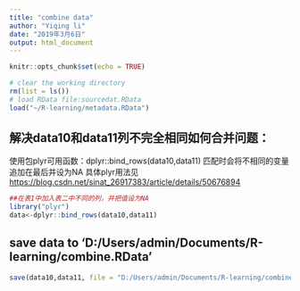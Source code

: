 ---
title: "combine data"
author: "Yiqing li"
date: "2019年3月6日"
output: html_document
---

```{r setup, include=FALSE}
knitr::opts_chunk$set(echo = TRUE)
```



```{r }
# clear the working directory
rm(list = ls())
# load RData file:sourcedat.RData
load("~/R-learning/metadata.RData")


```

## 解决data10和data11列不完全相同如何合并问题：
使用包plyr可用函数：dplyr::bind_rows(data10,data11)
匹配时会将不相同的变量追加在最后并设为NA
具体plyr用法见<https://blog.csdn.net/sinat_26917383/article/details/50676894>




```{r }
##在表1中加入表二中不同的列，并把值设为NA
library("plyr")
data<-dplyr::bind_rows(data10,data11)

```

## save data to 'D:/Users/admin/Documents/R-learning/combine.RData'
```{r}
save(data10,data11, file = "D:/Users/admin/Documents/R-learning/combine.RData")
```
